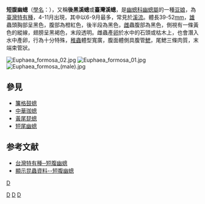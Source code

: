 {{Speciesbox
| taxon = Euphaea formosa
| binomial_authority = Hagen, 1869
| image = Euphaea formosa 03.jpg
| image_width = 260px
| image_caption = 雄蟲
}}

'''短腹幽蟌'''（[[學名|學名]]：{{lang|la|'''''Euphaea formosa'''''}}），又稱'''後黑溪蟌'''或'''臺灣溪蟌'''，是[[幽蟌科|幽蟌科]][[幽蟌屬|幽蟌屬]]的一種[[豆娘|豆娘]]，為[[臺灣動物特有種列表|臺灣特有種]]，4-11月出現，其中以6-9月最多，常見於[[溪流|溪流]]。體長39-52[[mm|mm]]，[[雄|雄]]蟲頭胸部呈黑色，腹部為橙紅色，後半段為黑色，[[雌|雌]]蟲腹部為黑色，側視有一條黃色的縱線，翅膀呈黑褐色，末段透明。雌蟲產[[卵|卵]]於水中的石頭或枯木上，也會潛入水中產卵，行為十分特殊，[[稚蟲|稚蟲]]體型寬廣，腹面體側具腹管[[鰓|鰓]]，尾鰓三條肉質，末端束管狀。

[[File:Euphaea_formosa_02.jpg|thumb]]
[[File:Euphaea_formosa_01.jpg|thumb]]
[[File:Euphaea_formosa_(male).jpg|thumb]]

== 參見 ==
*[[簾格鼓蟌|簾格鼓蟌]]
*[[中華珈蟌|中華珈蟌]]
*[[黃尾琵蟌|黃尾琵蟌]]
*[[短尾幽蟌|短尾幽蟌]]

== 参考文献 ==
*[https://web.archive.org/web/20140222101333/http://gagashot.myweb.hinet.net/9610px/991.htm 台灣特有種─短腹幽蟌]
*[https://web.archive.org/web/20140223090633/http://icontent.nkps.tp.edu.tw/insectinfo/SpeciesShow.aspx?specID=302 顯示昆蟲資料--短腹幽蟌]

{{taxonbar}}
[[Category:_1869年描述的昆虫|D]]
[[Category:幽蟌屬|D]]
[[category:台灣昆蟲|D]]
[[Category:台灣特有種|D]]